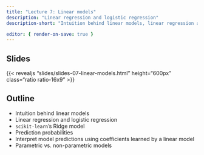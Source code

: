 ```yaml
---
title: "Lecture 7: Linear models"
description: "Linear regression and logistic regression"
description-short: "Intuition behind linear models, linear regression and logistic regression, `scikit-learn`’s Ridge model, prediction probabilities, interpret model predictions using coefficients learned by a linear model, parametric vs. non-parametric models"

editor: { render-on-save: true }
---
```


## Slides

{{< revealjs "slides/slides-07-linear-models.html" height="600px" class="ratio ratio-16x9" >}}


## Outline

- Intuition behind linear models
- Linear regression and logistic regression 
- `scikit-learn`’s Ridge model
- Prediction probabilities 
- Interpret model predictions using coefficients learned by a linear model
- Parametric vs. non-parametric models 
